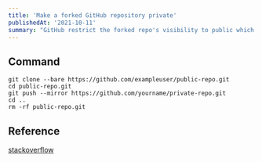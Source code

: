 ```yaml
---
title: 'Make a forked GitHub repository private'
publishedAt: '2021-10-11'
summary: "GitHub restrict the forked repo's visibility to public which sometimes contrasts our needs, here is the way to make it private"
---
```



## Command


```
git clone --bare https://github.com/exampleuser/public-repo.git
cd public-repo.git
git push --mirror https://github.com/yourname/private-repo.git
cd ..
rm -rf public-repo.git
```


## Reference

[stackoverflow](https://stackoverflow.com/questions/10065526/github-how-to-make-a-fork-of-public-repository-private)